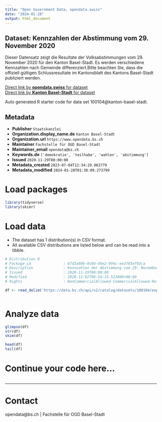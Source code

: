 ```yaml
---
title: "Open Government Data, opendata.swiss"
date: "2024-01-28"
output: html_document
---
```


## Dataset: Kennzahlen der Abstimmung vom 29. November 2020

Dieser Datensatz zeigt die Resultate der Volksabstimmungen vom 29. November 2020 für den Kanton Basel-Stadt. Es werden verschiedene Kennzahlen nach Gemeinde differenziert.Bitte beachten Sie, dass die offiziell gültigen Schlussresultate im Kantonsblatt des Kantons Basel-Stadt publiziert werden.

[Direct link by **opendata.swiss** for dataset](https://opendata.swiss/de/dataset/kennzahlen-der-abstimmung-vom-29-november-2020)<br>
[Direct link by **Kanton Basel-Stadt** for dataset](https://data.bs.ch/explore/dataset/100104/)

Auto generated R starter code for data set 100104@kanton-basel-stadt.

## Metadata

- **Publisher** `Staatskanzlei`
- **Organization.display_name.de** `Kanton Basel-Stadt`
- **Organization.url** `https://www.opendata.bs.ch`
- **Maintainer** `Fachstelle für OGD Basel-Stadt`
- **Maintainer_email** `opendata@bs.ch`
- **Keywords.de** `['demokratie', 'teilhabe', 'wahlen', 'abstimmung']`
- **Issued** `2020-11-29T00:00:00`
- **Metadata_created** `2023-07-04T12:34:29.063779`
- **Metadata_modified** `2024-01-28T01:38:09.273799`


# Load packages

```r

library(tidyverse)
library(skimr)

```

# Load data

-   The dataset has 1 distribution(s) in CSV format.
-   All available CSV distributions are listed below and can be read into a tibble.

```r

# Distribution 0
# Package_id               : 67d3a69b-0c04-49e2-994c-ee3785ef93ca
# Description              : Kennzahlen der Abstimmung vom 29. November 2020 (csv)
# Issued                   : 2020-11-29T00:00:00
# Modified                 : 2020-12-02T08:54:15.523000+00:00
# Rights                   : NonCommercialAllowed-CommercialAllowed-ReferenceRequired

df <- read_delim('https://data.bs.ch/api/v2/catalog/datasets/100104/exports/csv')



```

# Analyze data

```r

glimpse(df)
str(df)
skim(df)

head(df)
tail(df)

```

# Continue your code here...

```r

```

------------------------------------------------------------------------

# Contact

opendata@bs.ch | Fachstelle für OGD Basel-Stadt
